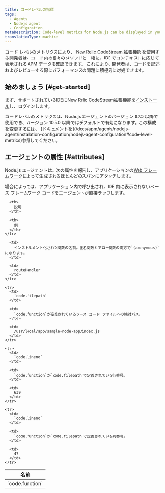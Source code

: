 ```yaml
---
title: コードレベルの指標
tags:
  - Agents
  - Nodejs agent
  - Configuration
metaDescription: Code-level metrics for Node.js can be displayed in your IDE using the New Relic CodeStream extension.
translationType: machine
---
```


コード レベルのメトリクスにより、 [New Relic CodeStream 拡張機能](/docs/codestream/how-use-codestream/performance-monitoring#code-level) を使用する開発者は、コード内の個々のメソッドと一緒に、IDE でコンテキストに応じて表示される APM データを確認できます。 これにより、開発者は、コードを記述およびレビューする際にパフォーマンスの問題に積極的に対処できます。

## 始めましょう [#get-started]

まず、サポートされているIDEにNew Relic CodeStream拡張機能を[インストール](/docs/codestream/start-here/install-codestream)し、ログインします。

<Callout variant="important">
  コードレベルのメトリクスは、Node.js エージェントのバージョン 9.7.5 以降で使用でき、バージョン 10.5.0 以降ではデフォルトで有効になります。この構成を変更するには、 [ドキュメントを](/docs/apm/agents/nodejs-agent/installation-configuration/nodejs-agent-configuration#code-level-metrics)参照してください。
</Callout>

## エージェントの属性 [#attributes]

Node.js エージェントは、次の属性を報告し、アプリケーションの[Web フレームワーク](/docs/apm/agents/nodejs-agent/getting-started/compatibility-requirements-nodejs-agent#support)によって生成されるほとんどのスパンにアタッチします。

<Callout variant="important">
  場合によっては、アプリケーション内で呼び出され、IDE 内に表示されないベース フレームワーク コードをエージェントが直接ラップします。
</Callout>

<table>
  <thead>
    <tr>
      <th style={{ width: "300px" }}>
        名前
      </th>

      <th>
        説明
      </th>

      <th>
        例
      </th>
    </tr>
  </thead>

  <tbody>
    <tr>
      <td>
        `code.function`
      </td>

      <td>
        インストルメント化された関数の名前。匿名関数とアロー関数の両方で`(anonymous)`になります。
      </td>

      <td>
        routeHandler
      </td>
    </tr>

    <tr>
      <td>
        `code.filepath`
      </td>

      <td>
        `code.function`が定義されているソース コード ファイルへの絶対パス。
      </td>

      <td>
        /usr/local/app/sample-node-app/index.js
      </td>
    </tr>

    <tr>
      <td>
        `code.lineno`
      </td>

      <td>
        `code.function`が`code.filepath`で定義されている行番号。
      </td>

      <td>
        639
      </td>
    </tr>

    <tr>
      <td>
        `code.lineno`
      </td>

      <td>
        `code.function`が`code.filepath`で定義されている列番号。
      </td>

      <td>
        47
      </td>
    </tr>
  </tbody>
</table>